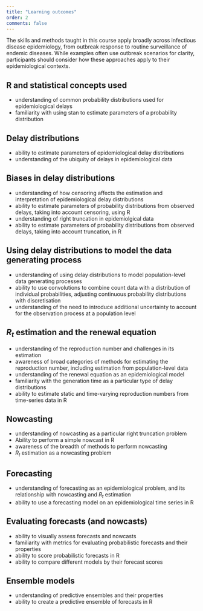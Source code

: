 ```yaml
---
title: "Learning outcomes"
order: 2
comments: false
---
```


The skills and methods taught in this course apply broadly across infectious disease epidemiology, from outbreak response to routine surveillance of endemic diseases. 
While examples often use outbreak scenarios for clarity, participants should consider how these approaches apply to their epidemiological contexts.

## R and statistical concepts used

- understanding of common probability distributions used for epidemiological delays
- familiarity with using stan to estimate parameters of a probability distribution

## Delay distributions

- ability to estimate parameters of epidemiological delay distributions
- understanding of the ubiquity of delays in epidemiological data

## Biases in delay distributions

- understanding of how censoring affects the estimation and interpretation of epidemiological delay distributions
- ability to estimate parameters of probability distributions from observed delays, taking into account censoring, using R
- understanding of right truncation in epidemiolgical data
- ability to estimate parameters of probability distributions from observed delays, taking into account truncation, in R

## Using delay distributions to model the data generating process
- understanding of using delay distributions to model population-level data generating processes
- ability to use convolutions to combine count data with a distribution of individual probabilities, adjusting continuous probability distributions with discretisation
- understanding of the need to introduce additional uncertainty to account for the observation process at a population level

## $R_t$ estimation and the renewal equation

- understanding of the reproduction number and challenges in its estimation
- awareness of broad categories of methods for estimating the reproduction number, including estimation from population-level data
- understanding of the renewal equation as an epidemiological model
- familiarity with the generation time as a particular type of delay distributions
- ability to estimate static and time-varying reproduction numbers from time-series data in R

## Nowcasting

- understanding of nowcasting as a particular right truncation problem
- Ability to perform a simple nowcast in R
- awareness of the breadth of methods to perform nowcasting
- $R_t$ estimation as a nowcasting problem

## Forecasting

- understanding of forecasting as an epidemiological problem, and its relationship with nowcasting and $R_t$ estimation
- ability to use a forecasting model on an epidemiological time series in R

## Evaluating forecasts (and nowcasts)

- ability to visually assess forecasts and nowcasts
- familiarity with metrics for evaluating probabilistic forecasts and their properties
- ability to score probabilistic forecasts in R
- ability to compare different models by their forecast scores

## Ensemble models

- understanding of predictive ensembles and their properties
- ability to create a predictive ensemble of forecasts in R

